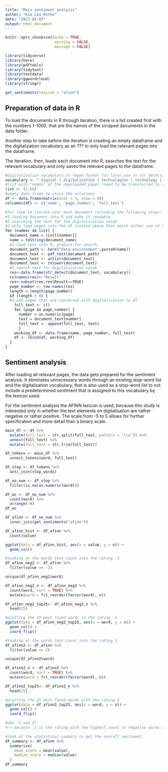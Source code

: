 ```yaml
---
title: "Main sentiment analysis"
author: "Kim Lea Rothe"
date: "2023-01-03"
output: html_document
---
```


```r
knitr::opts_chunk$set(echo = TRUE,
                      warning = FALSE,
                      message = FALSE)

library(tidyverse)
library(here)
library(pdftools)
library(tidytext)
library(textdata) 
library(ggwordcloud)
library(stringr)

get_sentiments(lexicon = "afinn")

```


## Preparation of data in R

To load the documents in R through iteration, there is a list created first with the numbers 1-1000, that are the names of the scraped documents in the data folder.

Another step to take before the iteration is creating an empty dataframe and the digitalization vocabulary as an ??? to only load the relevant pages into the dataframe.

The iteration, then, loads each document into R, searches the text for the relevant vocabulary and only saves the relevant pages to the dataframe.

```r
#digitalisation vocabulary in regex format for later use in str_detect()
vocabulary <- " digital | digitalisation | technologies | technology | automation | internet | online | ict | technical | smart | ai | software | technological | cloud "
#list with "names" of the downloaded paper (need to be transferred to string before use)
list <- (1:58)
#empty data frame to store the solutions
df <- data.frame(matrix(ncol = 3, nrow = 0))
colnames(df) <- c('name', 'page_number', 'full_text')

#for loop to iterate over each document including the following steps:
#1.loading document into R and make it readable
#2.searching the text for the digitalisation vocab
#3.only load pages into the df created above that match either one of the vocabulary
for (number in list) {
  document_name = list[[number]]
  name = toString(document_name)
  #1.load text into R, prepare for search
  document_path <- here("data-environment",paste0(name))
  document_text <- pdf_text(document_path)
  document_text <- unlist(document_text)
  document_text <- tolower(document_text)
  #2.search text for digitalisation vocab 
  res<-data.frame(str_detect(document_text, vocabulary))
  colnames(res)<-"Result"
  res<-subset(res,res$Result==TRUE)
  page_number <- row.names(res)
  length = length(page_number)
  if (length > 0) {
  #3.add pages that are concerned with digitalisation to df
    full_text <- c()
    for (page in page_number) {
      number = as.numeric(page)
      text = document_text[number]
      full_text <- append(full_text, text)
      }
    working_df <- data.frame(name, page_number, full_text)
    df <- rbind(df, working_df)
  }
}
```

## Sentiment analysis

After loading all relevant pages, the data gets prepared for the sentiment analysis. It eliminates unnecessary words through an existing stop-word list and the digitalisation vocabulary, that is also used as a stop-word list to not include a predetermined sentiment that is assigned to this vocabulary by the lexicon used.

For the sentiment analysis the AFINN lexicon is used, because this study is interested only in whether the text elements on digitalisation are rather negative or rather positive. The scale from -5 to 5 allows for further specification and more detail than a binary scale.

```r
main_df <- df %>% 
  mutate(full_text = str_split(full_text, pattern = '\\n')) %>% 
  unnest(full_text) %>% 
  mutate(full_text = str_trim(full_text)) 
```

```r
df_tokens <- main_df %>% 
  unnest_tokens(word, full_text)
```

```r
df_stop <- df_tokens %>% 
  anti_join(stop_words)
```

```r
df_no_num <- df_stop %>% 
  filter(is.na(as.numeric(word)))
```

```r
df_wc <- df_no_num %>% 
  count(word) %>% 
  arrange(-n)
df_wc
```

```r
df_afinn <- df_no_num %>% 
  inner_join(get_sentiments("afinn"))
```

```r
df_afinn_hist <- df_afinn %>% 
  count(value)

ggplot(data = df_afinn_hist, aes(x = value, y = n)) +
  geom_col()
```

```r
#looking at the words that count into the rating -2
df_afinn_neg2 <- df_afinn %>% 
  filter(value == -2)

unique(df_afinn_neg2$word)

df_afinn_neg2_n <- df_afinn_neg2 %>% 
  count(word, sort = TRUE) %>% 
  mutate(word = fct_reorder(factor(word), n))

df_afinn_neg2_top25<- df_afinn_neg2_n %>%
  head(25)

#plotting the 25 most found words in the rating -2
ggplot(data = df_afinn_neg2_top25, aes(x = word, y = n)) +
  geom_col() +
  coord_flip()

#looking at the words that count into the rating 2
df_afinn2 <- df_afinn %>% 
  filter(value == 2)

unique(df_afinn2$word)

df_afinn2_n <- df_afinn2 %>% 
  count(word, sort = TRUE) %>% 
  mutate(word = fct_reorder(factor(word), n))

df_afinn2_top25<- df_afinn2_n %>%
  head(25)

#plotting the 25 most found words with the rating 2
ggplot(data = df_afinn2_top25, aes(x = word, y = n)) +
  geom_col() +
  coord_flip()

#why -2 and 2?
#-> because -2 is the rating with the highest count in negative words and 2 is the rating with the highest count in positive words
```

```r
#look at the statistical summary to get the overall sentiment
df_summary <- df_afinn %>% 
  summarize(
    mean_score = mean(value),
    median_score = median(value)
  )
df_summary
```

